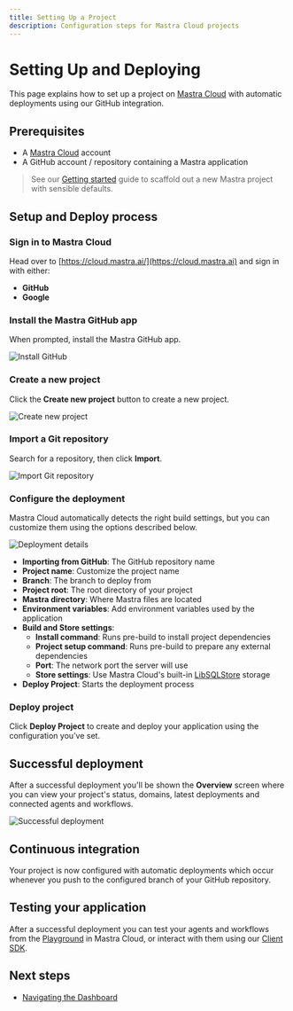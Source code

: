 ```yaml
---
title: Setting Up a Project
description: Configuration steps for Mastra Cloud projects
---
```



# Setting Up and Deploying

This page explains how to set up a project on [Mastra Cloud](https://mastra.ai/cloud) with automatic deployments using our GitHub integration.

<MastraCloudCallout />

## Prerequisites

- A [Mastra Cloud](https://mastra.ai/cloud) account
- A GitHub account / repository containing a Mastra application

> See our [Getting started](/docs/getting-started/installation) guide to scaffold out a new Mastra project with sensible defaults.

## Setup and Deploy process

<Steps>

### Sign in to Mastra Cloud

Head over to [https://cloud.mastra.ai/](https://cloud.mastra.ai) and sign in with either:

- **GitHub**
- **Google**

### Install the Mastra GitHub app

When prompted, install the Mastra GitHub app.

![Install GitHub](/img/mastra-cloud/mastra-cloud-install-github.jpg)

### Create a new project

Click the **Create new project** button to create a new project.

![Create new project](/img/mastra-cloud/mastra-cloud-create-new-project.jpg)

### Import a Git repository

Search for a repository, then click **Import**.

![Import Git repository](/img/mastra-cloud/mastra-cloud-import-git-repository.jpg)

### Configure the deployment

Mastra Cloud automatically detects the right build settings, but you can customize them using the options described below.

![Deployment details](/img/mastra-cloud/mastra-cloud-deployment-details.jpg)

- **Importing from GitHub**: The GitHub repository name
- **Project name**: Customize the project name
- **Branch**: The branch to deploy from
- **Project root**: The root directory of your project
- **Mastra directory**: Where Mastra files are located
- **Environment variables**: Add environment variables used by the application
- **Build and Store settings**:
   - **Install command**: Runs pre-build to install project dependencies
   - **Project setup command**: Runs pre-build to prepare any external dependencies
   - **Port**: The network port the server will use
   - **Store settings**: Use Mastra Cloud's built-in [LibSQLStore](/docs/storage/overview) storage
- **Deploy Project**: Starts the deployment process

### Deploy project

Click **Deploy Project** to create and deploy your application using the configuration you’ve set.

</Steps>

## Successful deployment

After a successful deployment you'll be shown the **Overview** screen where you can view your project's status, domains, latest deployments and connected agents and workflows.

![Successful deployment](/img/mastra-cloud/mastra-cloud-successful-deployment.jpg)

## Continuous integration

Your project is now configured with automatic deployments which occur whenever you push to the configured branch of your GitHub repository.

## Testing your application

After a successful deployment you can test your agents and workflows from the [Playground](/docs/mastra-cloud/dashboard#playground) in Mastra Cloud, or interact with them using our [Client SDK](/docs/client-js/overview).

## Next steps

- [Navigating the Dashboard](/docs/mastra-cloud/dashboard)
